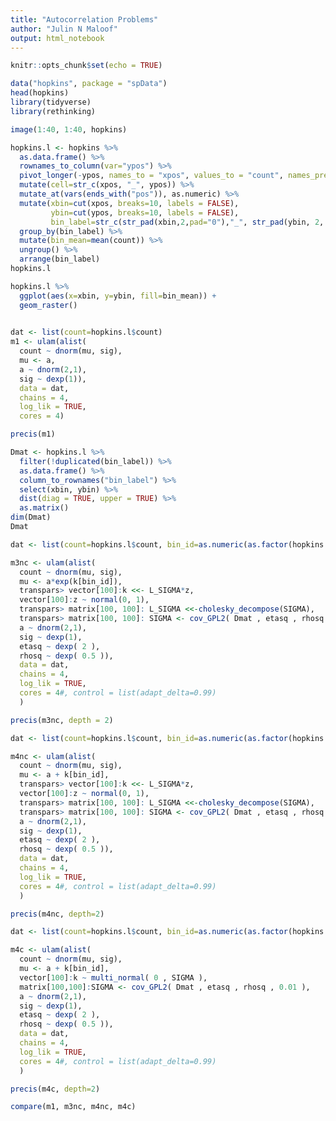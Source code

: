 ```yaml
---
title: "Autocorrelation Problems"
author: "Julin N Maloof"
output: html_notebook
---
```


```r
knitr::opts_chunk$set(echo = TRUE)
```

```r
data("hopkins", package = "spData")
head(hopkins)
library(tidyverse)
library(rethinking)
```

```r
image(1:40, 1:40, hopkins)
```

```r
hopkins.l <- hopkins %>% 
  as.data.frame() %>% 
  rownames_to_column(var="ypos") %>%
  pivot_longer(-ypos, names_to = "xpos", values_to = "count", names_prefix = "V") %>%
  mutate(cell=str_c(xpos, "_", ypos)) %>%
  mutate_at(vars(ends_with("pos")), as.numeric) %>%
  mutate(xbin=cut(xpos, breaks=10, labels = FALSE),
         ybin=cut(ypos, breaks=10, labels = FALSE),
         bin_label=str_c(str_pad(xbin,2,pad="0"),"_", str_pad(ybin, 2, pad="0"))) %>% 
  group_by(bin_label) %>%
  mutate(bin_mean=mean(count)) %>%
  ungroup() %>%
  arrange(bin_label)
hopkins.l
```

```r
hopkins.l %>%
  ggplot(aes(x=xbin, y=ybin, fill=bin_mean)) +
  geom_raster()
  
```


```r
dat <- list(count=hopkins.l$count)
m1 <- ulam(alist(
  count ~ dnorm(mu, sig),
  mu <- a,
  a ~ dnorm(2,1),
  sig ~ dexp(1)),
  data = dat,
  chains = 4,
  log_lik = TRUE,
  cores = 4)
```

```r
precis(m1)
```

```r
Dmat <- hopkins.l %>% 
  filter(!duplicated(bin_label)) %>%
  as.data.frame() %>% 
  column_to_rownames("bin_label") %>% 
  select(xbin, ybin) %>%
  dist(diag = TRUE, upper = TRUE) %>%
  as.matrix()
dim(Dmat)
Dmat
```


```r
dat <- list(count=hopkins.l$count, bin_id=as.numeric(as.factor(hopkins.l$bin_label)), Dmat=Dmat )

m3nc <- ulam(alist(
  count ~ dnorm(mu, sig),
  mu <- a*exp(k[bin_id]),
  transpars> vector[100]:k <<- L_SIGMA*z,
  vector[100]:z ~ normal(0, 1),
  transpars> matrix[100, 100]: L_SIGMA <<-cholesky_decompose(SIGMA),
  transpars> matrix[100, 100]: SIGMA <- cov_GPL2( Dmat , etasq , rhosq , 0.01 ),
  a ~ dnorm(2,1),
  sig ~ dexp(1),
  etasq ~ dexp( 2 ),
  rhosq ~ dexp( 0.5 )),
  data = dat,
  chains = 4,
  log_lik = TRUE,
  cores = 4#, control = list(adapt_delta=0.99)
  )
```

```r
precis(m3nc, depth = 2)
```


```r
dat <- list(count=hopkins.l$count, bin_id=as.numeric(as.factor(hopkins.l$bin_label)), Dmat=Dmat )

m4nc <- ulam(alist(
  count ~ dnorm(mu, sig),
  mu <- a + k[bin_id],
  transpars> vector[100]:k <<- L_SIGMA*z,
  vector[100]:z ~ normal(0, 1),
  transpars> matrix[100, 100]: L_SIGMA <<-cholesky_decompose(SIGMA),
  transpars> matrix[100, 100]: SIGMA <- cov_GPL2( Dmat , etasq , rhosq , 0.01 ),
  a ~ dnorm(2,1),
  sig ~ dexp(1),
  etasq ~ dexp( 2 ),
  rhosq ~ dexp( 0.5 )),
  data = dat,
  chains = 4,
  log_lik = TRUE,
  cores = 4#, control = list(adapt_delta=0.99)
  )
```

```r
precis(m4nc, depth=2)
```

```r
dat <- list(count=hopkins.l$count, bin_id=as.numeric(as.factor(hopkins.l$bin_label)), Dmat=Dmat )

m4c <- ulam(alist(
  count ~ dnorm(mu, sig),
  mu <- a + k[bin_id],
  vector[100]:k ~ multi_normal( 0 , SIGMA ),
  matrix[100,100]:SIGMA <- cov_GPL2( Dmat , etasq , rhosq , 0.01 ),
  a ~ dnorm(2,1),
  sig ~ dexp(1),
  etasq ~ dexp( 2 ),
  rhosq ~ dexp( 0.5 )),
  data = dat,
  chains = 4,
  log_lik = TRUE,
  cores = 4#, control = list(adapt_delta=0.99)
  )
```

```r
precis(m4c, depth=2)
```


```r
compare(m1, m3nc, m4nc, m4c)
```


